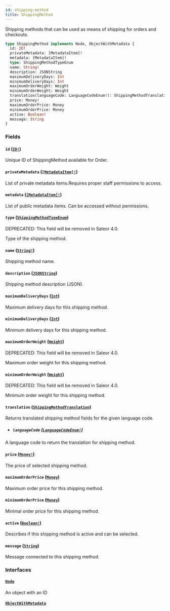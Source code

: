 ```yaml
---
id: shipping-method
title: ShippingMethod
---
```


Shipping methods that can be used as means of shipping for orders and checkouts.

```graphql
type ShippingMethod implements Node, ObjectWithMetadata {
  id: ID!
  privateMetadata: [MetadataItem]!
  metadata: [MetadataItem]!
  type: ShippingMethodTypeEnum
  name: String!
  description: JSONString
  maximumDeliveryDays: Int
  minimumDeliveryDays: Int
  maximumOrderWeight: Weight
  minimumOrderWeight: Weight
  translation(languageCode: LanguageCodeEnum!): ShippingMethodTranslation
  price: Money!
  maximumOrderPrice: Money
  minimumOrderPrice: Money
  active: Boolean!
  message: String
}
```

### Fields

#### `id` ([`ID!`](../../../developer/api-reference/scalars/id))

Unique ID of ShippingMethod available for Order.

#### `privateMetadata` ([`[MetadataItem]!`](../../../developer/api-reference/objects/metadata-item))

List of private metadata items.Requires proper staff permissions to access.

#### `metadata` ([`[MetadataItem]!`](../../../developer/api-reference/objects/metadata-item))

List of public metadata items. Can be accessed without permissions.

#### `type` ([`ShippingMethodTypeEnum`](../../../developer/api-reference/enums/shipping-method-type-enum))

<span class="badge badge--warning">DEPRECATED: This field will be removed in Saleor 4.0.</span>

Type of the shipping method.

#### `name` ([`String!`](../../../developer/api-reference/scalars/string))

Shipping method name.

#### `description` ([`JSONString`](../../../developer/api-reference/scalars/json-string))

Shipping method description (JSON).

#### `maximumDeliveryDays` ([`Int`](../../../developer/api-reference/scalars/int))

Maximum delivery days for this shipping method.

#### `minimumDeliveryDays` ([`Int`](../../../developer/api-reference/scalars/int))

Minimum delivery days for this shipping method.

#### `maximumOrderWeight` ([`Weight`](../../../developer/api-reference/objects/weight))

<span class="badge badge--warning">DEPRECATED: This field will be removed in Saleor 4.0.</span>

Maximum order weight for this shipping method.

#### `minimumOrderWeight` ([`Weight`](../../../developer/api-reference/objects/weight))

<span class="badge badge--warning">DEPRECATED: This field will be removed in Saleor 4.0.</span>

Minimum order weight for this shipping method.

#### `translation` ([`ShippingMethodTranslation`](../../../developer/api-reference/objects/shipping-method-translation))

Returns translated shipping method fields for the given language code.

- ##### `languageCode` ([`LanguageCodeEnum!`](../../../developer/api-reference/enums/language-code-enum))

A language code to return the translation for shipping method.

#### `price` ([`Money!`](../../../developer/api-reference/objects/money))

The price of selected shipping method.

#### `maximumOrderPrice` ([`Money`](../../../developer/api-reference/objects/money))

Maximum order price for this shipping method.

#### `minimumOrderPrice` ([`Money`](../../../developer/api-reference/objects/money))

Minimal order price for this shipping method.

#### `active` ([`Boolean!`](../../../developer/api-reference/scalars/boolean))

Describes if this shipping method is active and can be selected.

#### `message` ([`String`](../../../developer/api-reference/scalars/string))

Message connected to this shipping method.

### Interfaces

#### [`Node`](../../../developer/api-reference/interfaces/node)

An object with an ID

#### [`ObjectWithMetadata`](../../../developer/api-reference/interfaces/object-with-metadata)
